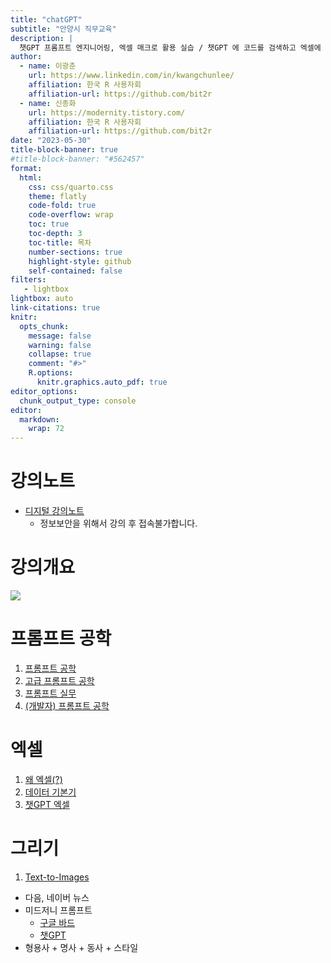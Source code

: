 ```yaml
---
title: "chatGPT"
subtitle: "안양시 직무교육"
description: | 
  챗GPT 프롬프트 엔지니어링, 엑셀 매크로 활용 실습 / 챗GPT 에 코드를 검색하고 엑셀에 적용하는 실습, 미드저니 등 AI 활용 그림그리기 실습으로 진행됩니다.
author:
  - name: 이광춘
    url: https://www.linkedin.com/in/kwangchunlee/
    affiliation: 한국 R 사용자회
    affiliation-url: https://github.com/bit2r
  - name: 신종화
    url: https://modernity.tistory.com/
    affiliation: 한국 R 사용자회
    affiliation-url: https://github.com/bit2r    
date: "2023-05-30"
title-block-banner: true
#title-block-banner: "#562457"
format:
  html:
    css: css/quarto.css
    theme: flatly
    code-fold: true
    code-overflow: wrap
    toc: true
    toc-depth: 3
    toc-title: 목차
    number-sections: true
    highlight-style: github    
    self-contained: false
filters:
   - lightbox
lightbox: auto
link-citations: true
knitr:
  opts_chunk: 
    message: false
    warning: false
    collapse: true
    comment: "#>" 
    R.options:
      knitr.graphics.auto_pdf: true
editor_options: 
  chunk_output_type: console
editor: 
  markdown: 
    wrap: 72
---
```


# 강의노트

- [디지털 강의노트](https://bit.ly/3OAX113)
    - 정보보안을 위해서 강의 후 접속불가합니다.

# 강의개요

[![](https://mermaid.ink/img/pako:eNqdVO9r00AY_lfCDfzU1knYB6MMSlvmhym1G2y4iFxylzWY5EJ6QcsY7IMV2Zyu2NmKFTYYitAPFTesH_YPtZf_wfeSpj-UqewC4b2753ne9568uR1kMkKRhrYD7FeV1Yru6Z4Cw6xivlJe39KR-NaGQEePlWx2WSkyM3Spx1NcLTQSarohGcevxPumOOgq4uBs1DsfXhyJ7ikoJBQ5iB1Qk9vMi1MqM6PAPA4yNalz2YkaR2JwkiZfL23KiqLWi9FpD97R_kAZfr-Ijj_EiBxA8kQCGodi_wx253LOqsdypc1CaVXmaTdFY28iUaE-C-JzXLZGra9_1yhW8hsALWLHueHahDB-pzRRWnNsQmF3-GMw-twbDvoTLeqR1MHUuESO-g6r_2luvAxKo34_etv7DysfhjjgDBhJoJRDQ5aV1LVBjScFFpcmXr4Gq-RJ33XvGsGy-PgzetMRn87Flz05B3tF9-Rm1GmKdmMu74rN74UGSEBQDQ2ljLdp-qHSBFP0A8od25JHGEdxNb_VM4WXuAnQXC53NWzGwhqvO3RqpGU7jrZgLcknU-MBe0q1BVVVx3H2mU14VVP957PsPBnzFpduW5Z1Ne_WPC_plutx4_64HjXpiJSrWqa6-I-jJmyUQS4NXGwT-Ol35JqOeJW68Ok0CAm1cOhwHeneLkBxyNla3TORxoOQZlDoE8xp0cbQli7SLOzUYNXH3iPGpnNKbM6C-8nFEt8vu78Ar5eMzQ?type=png)](https://mermaid.live/edit#pako:eNqdVO9r00AY_lfCDfzU1knYB6MMSlvmhym1G2y4iFxylzWY5EJ6QcsY7IMV2Zyu2NmKFTYYitAPFTesH_YPtZf_wfeSpj-UqewC4b2753ne9568uR1kMkKRhrYD7FeV1Yru6Z4Cw6xivlJe39KR-NaGQEePlWx2WSkyM3Spx1NcLTQSarohGcevxPumOOgq4uBs1DsfXhyJ7ikoJBQ5iB1Qk9vMi1MqM6PAPA4yNalz2YkaR2JwkiZfL23KiqLWi9FpD97R_kAZfr-Ijj_EiBxA8kQCGodi_wx253LOqsdypc1CaVXmaTdFY28iUaE-C-JzXLZGra9_1yhW8hsALWLHueHahDB-pzRRWnNsQmF3-GMw-twbDvoTLeqR1MHUuESO-g6r_2luvAxKo34_etv7DysfhjjgDBhJoJRDQ5aV1LVBjScFFpcmXr4Gq-RJ33XvGsGy-PgzetMRn87Flz05B3tF9-Rm1GmKdmMu74rN74UGSEBQDQ2ljLdp-qHSBFP0A8od25JHGEdxNb_VM4WXuAnQXC53NWzGwhqvO3RqpGU7jrZgLcknU-MBe0q1BVVVx3H2mU14VVP957PsPBnzFpduW5Z1Ne_WPC_plutx4_64HjXpiJSrWqa6-I-jJmyUQS4NXGwT-Ol35JqOeJW68Ok0CAm1cOhwHeneLkBxyNla3TORxoOQZlDoE8xp0cbQli7SLOzUYNXH3iPGpnNKbM6C-8nFEt8vu78Ar5eMzQ)


# 프롬프트 공학

1. [프롬프트 공학](https://r2bit.com/chatGPT/prompt.html)
1. [고급 프롬프트 공학](https://r2bit.com/chatGPT/prompt_adv.html)
1. [프롬프트 실무](https://r2bit.com/chatGPT/prompt_in_practice.html)
1. [(개발자) 프롬프트 공학](https://r2bit.com/chatGPT/prompt_for_develoopers.html)

# 엑셀

1. [왜 엑셀(?)](https://r2bit.com/quarto/excel_why.html)
1. [데이터 기본기](https://r2bit.com/quarto/excel_dc.html)
1. [챗GPT 엑셀](https://r2bit.com/quarto/excel_chatGPT.html)

# 그리기

1. [Text-to-Images](https://r2bit.com/chatGPT/text_to_images.html)
  - 다음, 네이버 뉴스
  - 미드저니 프롬프트
    - [구글 바드](https://bard.google.com/) 
    - [챗GPT](https://chat.openai.com/)
  - 형용사 + 명사 + 동사 + 스타일 
  
  





